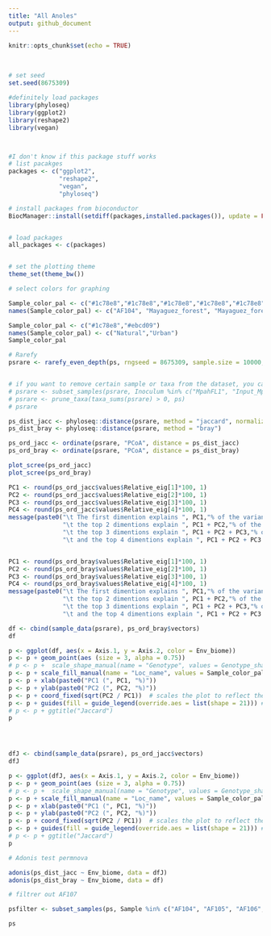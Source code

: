 ```yaml
---
title: "All Anoles"
output: github_document
---
```


```r
knitr::opts_chunk$set(echo = TRUE)
```

<br>

``` r
# set seed
set.seed(8675309)

#definitely load packages
library(phyloseq)
library(ggplot2)
library(reshape2)
library(vegan)



#I don't know if this package stuff works
# list pacakges
packages <- c("ggplot2", 
              "reshape2", 
              "vegan",
              "phyloseq")

# install packages from bioconductor
BiocManager::install(setdiff(packages,installed.packages()), update = FALSE)


# load packages
all_packages <- c(packages)


# set the plotting theme 
theme_set(theme_bw())

```





``` r
# select colors for graphing

Sample_color_pal <- c("#1c78e8","#1c78e8","#1c78e8","#1c78e8","#1c78e8","#1c78e8","#1c78e8","#1c78e8","#1c78e8","#ebcd09","#ebcd09","#ebcd09","#ebcd09","#ebcd09","#ebcd09","#ebcd09","#ebcd09","#ebcd09","#ebcd09")
names(Sample_color_pal) <- c("AF104", "Mayaguez_forest", "Mayaguez_forest", "Mayaguez_forest", "Mayaguez_forest", "Mayaguez_forest", "Mayaguez_forest", "Mayaguez_forest", "Mayaguez_forest", "Mayaguez_urban", "Mayaguez_urban", "Mayaguez_urban", "Mayaguez_urban", "Mayaguez_urban", "Mayaguez_urban", "Mayaguez_urban", "Mayaguez_urban", "Mayaguez_urban", "Mayaguez_urban")

Sample_color_pal <- c("#1c78e8","#ebcd09")
names(Sample_color_pal) <- c("Natural","Urban")
Sample_color_pal
```


``` r


# Rarefy
psrare <- rarefy_even_depth(ps, rngseed = 8675309, sample.size = 10000, verbose = FALSE)


# if you want to remove certain sample or taxa from the dataset, you can do it here
# psrare <- subset_samples(psrare, Inoculum %in% c("MpahFL1", "Input_Mpah", "Input_FL1"))
# psrare <- prune_taxa(taxa_sums(psrare) > 0, ps)
# psrare

ps_dist_jacc <- phyloseq::distance(psrare, method = "jaccard", normalized = TRUE, binary = TRUE)
ps_dist_bray <- phyloseq::distance(psrare, method = "bray")

ps_ord_jacc <- ordinate(psrare, "PCoA", distance = ps_dist_jacc)
ps_ord_bray <- ordinate(psrare, "PCoA", distance = ps_dist_bray)

plot_scree(ps_ord_jacc)
plot_scree(ps_ord_bray)

```

``` r

PC1 <- round(ps_ord_jacc$values$Relative_eig[1]*100, 1)
PC2 <- round(ps_ord_jacc$values$Relative_eig[2]*100, 1)
PC3 <- round(ps_ord_jacc$values$Relative_eig[3]*100, 1)
PC4 <- round(ps_ord_jacc$values$Relative_eig[4]*100, 1)
message(paste0("\t The first dimention explains ", PC1,"% of the variance, \n",
               "\t the top 2 dimentions explain ", PC1 + PC2,"% of the variance, \n",
               "\t the top 3 dimentions explain ", PC1 + PC2 + PC3,"% of the variance, \n",
               "\t and the top 4 dimentions explain ", PC1 + PC2 + PC3 + PC4,"% of the variance."))


PC1 <- round(ps_ord_bray$values$Relative_eig[1]*100, 1)
PC2 <- round(ps_ord_bray$values$Relative_eig[2]*100, 1)
PC3 <- round(ps_ord_bray$values$Relative_eig[3]*100, 1)
PC4 <- round(ps_ord_bray$values$Relative_eig[4]*100, 1)
message(paste0("\t The first dimention explains ", PC1,"% of the variance, \n",
               "\t the top 2 dimentions explain ", PC1 + PC2,"% of the variance, \n",
               "\t the top 3 dimentions explain ", PC1 + PC2 + PC3,"% of the variance, \n",
               "\t and the top 4 dimentions explain ", PC1 + PC2 + PC3 + PC4,"% of the variance."))


```

``` r

df <- cbind(sample_data(psrare), ps_ord_bray$vectors)
df

p <- ggplot(df, aes(x = Axis.1, y = Axis.2, color = Env_biome))
p <- p + geom_point(aes (size = 3, alpha = 0.75))
# p <- p +  scale_shape_manual(name = "Genotype", values = Genotype_shape_pal)
p <- p + scale_fill_manual(name = "Loc_name", values = Sample_color_pal)
p <- p + xlab(paste0("PC1 (", PC1, "%)"))
p <- p + ylab(paste0("PC2 (", PC2, "%)"))
p <- p + coord_fixed(sqrt(PC2 / PC1))  # scales the plot to reflect the relative contributions of the PCs 
p <- p + guides(fill = guide_legend(override.aes = list(shape = 21))) # make legend shapes all circles
# p <- p + ggtitle("Jaccard")
p




dfJ <- cbind(sample_data(psrare), ps_ord_jacc$vectors)
dfJ

p <- ggplot(dfJ, aes(x = Axis.1, y = Axis.2, color = Env_biome))
p <- p + geom_point(aes (size = 3, alpha = 0.75))
# p <- p +  scale_shape_manual(name = "Genotype", values = Genotype_shape_pal)
p <- p + scale_fill_manual(name = "Loc_name", values = Sample_color_pal)
p <- p + xlab(paste0("PC1 (", PC1, "%)"))
p <- p + ylab(paste0("PC2 (", PC2, "%)"))
p <- p + coord_fixed(sqrt(PC2 / PC1))  # scales the plot to reflect the relative contributions of the PCs 
p <- p + guides(fill = guide_legend(override.aes = list(shape = 21))) # make legend shapes all circles
# p <- p + ggtitle("Jaccard")
p
```



``` r



# Adonis test permnova

adonis(ps_dist_jacc ~ Env_biome, data = dfJ)
adonis(ps_dist_bray ~ Env_biome, data = df)
```

``` r
# filtrer out AF107

psfilter <- subset_samples(ps, Sample %in% c("AF104", "AF105", "AF106", "AF108", "AF109", "AF110", "AF111", "AF112", "AF113", "AF114", "AF115", "AF116", "AF117", "AF118", "AF119", "AF120", "AF121", "AF122"))

ps

```









